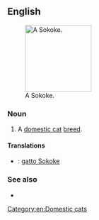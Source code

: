 ==English==
[[File:Sokoke dalili.jpg|thumb|right|150px|A Sokoke.]]
===Noun===
{{en-noun}}

# A [[domestic cat]] [[breed]].

====Translations====
{{checktrans-top}}
* {{ttbc|it}}: [[gatto Sokoke]]
{{trans-mid}}

{{trans-bottom}}

===See also===
* {{pedia|Sokoke}}

[[Category:en:Domestic cats]]
